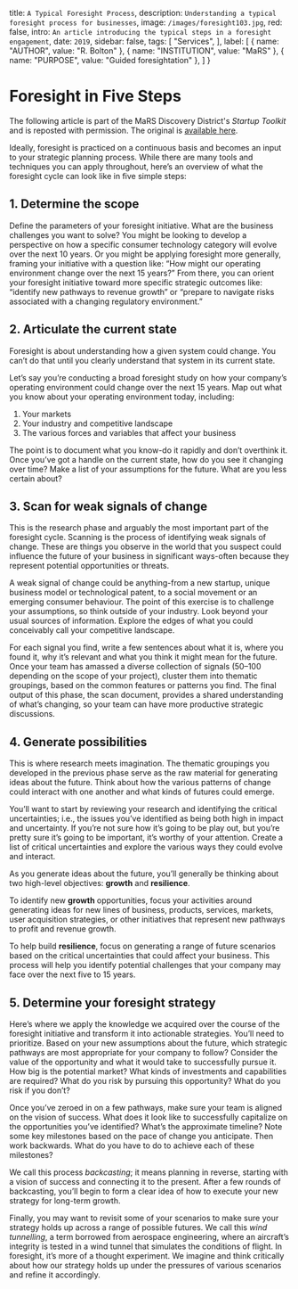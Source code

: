 
  title: `A Typical Foresight Process`,
  description: `Understanding a typical foresight process for businesses`,
  image: `/images/foresight103.jpg`,
  red: false,
  intro: `An article introducing the typical steps in a foresight engagement`,
  date: `2019`,
  sidebar: false,
  tags: [
    "Services",
  ],
  label: [
    {
      name: "AUTHOR",
      value: "R. Bolton"
    },
    {
      name: "INSTITUTION",
      value: "MaRS"
    },
    {
      name: "PURPOSE",
      value: "Guided foresightation"
    },
  ]
}


# Foresight in Five Steps
The following article is part of the MaRS Discovery District's _Startup Toolkit_ and is reposted with permission. The original is [available here](https://learn.marsdd.com/article/foresight-in-five-steps-for-smes-and-startups/).

<Label meta={meta} />

Ideally, foresight is practiced on a continuous basis and becomes an input to your strategic planning process. While there are many tools and techniques you can apply throughout, here’s an overview of what the foresight cycle can look like in five simple steps:

## 1. Determine the scope

Define the parameters of your foresight initiative. What are the business challenges you want to solve? You might be looking to develop a perspective on how a specific consumer technology category will evolve over the next 10 years. Or you might be applying foresight more generally, framing your initiative with a question like: “How might our operating environment change over the next 15 years?” From there, you can orient your foresight initiative toward more specific strategic outcomes like: “identify new pathways to revenue growth” or “prepare to navigate risks associated with a changing regulatory environment.”

## 2. Articulate the current state

Foresight is about understanding how a given system could change. You can’t do that until you clearly understand that system in its current state.

Let’s say you’re conducting a broad foresight study on how your company’s operating environment could change over the next 15 years. Map out what you know about your operating environment today, including:

1. Your markets
2. Your industry and competitive landscape
3. The various forces and variables that affect your business

The point is to document what you know-do it rapidly and don’t overthink it. Once you’ve got a handle on the current state, how do you see it changing over time? Make a list of your assumptions for the future. What are you less certain about?

## 3. Scan for weak signals of change

This is the research phase and arguably the most important part of the foresight cycle. Scanning is the process of identifying weak signals of change. These are things you observe in the world that you suspect could influence the future of your business in significant ways-often because they represent potential opportunities or threats.

A weak signal of change could be anything-from a new startup, unique business model or technological patent, to a social movement or an emerging consumer behaviour. The point of this exercise is to challenge your assumptions, so think outside of your industry. Look beyond your usual sources of information. Explore the edges of what you could conceivably call your competitive landscape.

For each signal you find, write a few sentences about what it is, where you found it, why it’s relevant and what you think it might mean for the future. Once your team has amassed a diverse collection of signals (50–100 depending on the scope of your project), cluster them into thematic groupings, based on the common features or patterns you find. The final output of this phase, the scan document, provides a shared understanding of what’s changing, so your team can have more productive strategic discussions.

## 4. Generate possibilities

This is where research meets imagination. The thematic groupings you developed in the previous phase serve as the raw material for generating ideas about the future. Think about how the various patterns of change could interact with one another and what kinds of futures could emerge.

You’ll want to start by reviewing your research and identifying the critical uncertainties; i.e., the issues you’ve identified as being both high in impact and uncertainty. If you’re not sure how it’s going to be play out, but you’re pretty sure it’s going to be important, it’s worthy of your attention. Create a list of critical uncertainties and explore the various ways they could evolve and interact.

As you generate ideas about the future, you’ll generally be thinking about two high-level objectives: **growth** and **resilience**.

To identify new **growth** opportunities, focus your activities around generating ideas for new lines of business, products, services, markets, user acquisition strategies, or other initiatives that represent new pathways to profit and revenue growth.

To help build **resilience**, focus on generating a range of future scenarios based on the critical uncertainties that could affect your business. This process will help you identify potential challenges that your company may face over the next five to 15 years.

## 5. Determine your foresight strategy

Here’s where we apply the knowledge we acquired over the course of the foresight initiative and transform it into actionable strategies. You’ll need to prioritize. Based on your new assumptions about the future, which strategic pathways are most appropriate for your company to follow? Consider the value of the opportunity and what it would take to successfully pursue it. How big is the potential market? What kinds of investments and capabilities are required? What do you risk by pursuing this opportunity? What do you risk if you don’t?

Once you’ve zeroed in on a few pathways, make sure your team is aligned on the vision of success. What does it look like to successfully capitalize on the opportunities you’ve identified? What’s the approximate timeline? Note some key milestones based on the pace of change you anticipate. Then work backwards. What do you have to do to achieve each of these milestones?

We call this process _backcasting_; it means planning in reverse, starting with a vision of success and connecting it to the present. After a few rounds of backcasting, you’ll begin to form a clear idea of how to execute your new strategy for long-term growth.

Finally, you may want to revisit some of your scenarios to make sure your strategy holds up across a range of possible futures. We call this _wind tunnelling_, a term borrowed from aerospace engineering, where an aircraft’s integrity is tested in a wind tunnel that simulates the conditions of flight. In foresight, it’s more of a thought experiment. We imagine and think critically about how our strategy holds up under the pressures of various scenarios and refine it accordingly.


